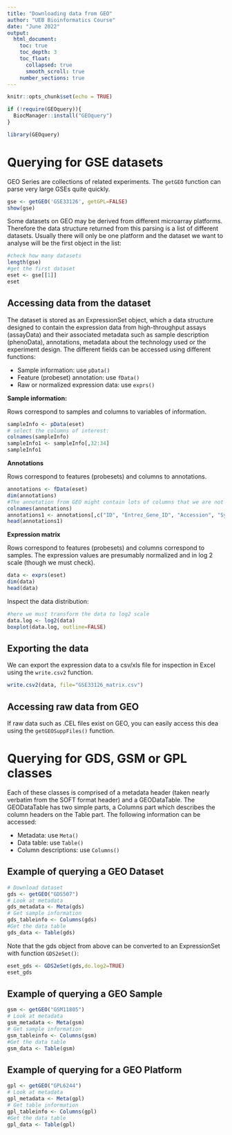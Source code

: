 ```yaml
---
title: "Downloading data from GEO"
author: "UEB Bioinformatics Course"
date: "June 2022"
output:
  html_document:
    toc: true
    toc_depth: 3
    toc_float: 
      collapsed: true
      smooth_scroll: true
    number_sections: true
---
```


```r
knitr::opts_chunk$set(echo = TRUE)
```

```r
if (!require(GEOquery)){
  BiocManager::install("GEOquery")
}
```

```r
library(GEOquery)
```

# Querying for GSE datasets

GEO Series are collections of related experiments. The `getGEO` function can parse very large GSEs quite quickly. 

```r
gse <- getGEO('GSE33126', getGPL=FALSE)
show(gse)
```

Some datasets on GEO may be derived from different microarray platforms. Therefore the data structure returned from this parsing is a list of different datasets. Usually there will only be one platform and the dataset we want to analyse will be the first object in the list:

```r
#check how many datasets
length(gse)
#get the first dataset
eset <- gse[[1]]
eset
```

## Accessing data from the dataset

The dataset is stored as an ExpressionSet object, which a data structure designed to contain the expression data from high-throughput assays (assayData) and their associated metadata such as sample description (phenoData), annotations, metadata about the technology used or the experiment design. The different fields can be accessed using different functions:

* Sample information: use `pData()`
* Feature (probeset) annotation: use `fData()`
* Raw or normalized expression data: use `exprs()`

**Sample information:**

Rows correspond to samples and columns to variables of information.

```r
sampleInfo <- pData(eset)
# select the columns of interest:
colnames(sampleInfo)
sampleInfo1 <- sampleInfo[,32:34]
sampleInfo1
```

**Annotations**

Rows correspond to features (probesets) and columns to annotations.

```r
annotations <- fData(eset)
dim(annotations)
#The annotation from GEO might contain lots of columns that we are not particularly interested in. Here we elect the columns of interest:
colnames(annotations)
annotations1 <- annotations[,c("ID", "Entrez_Gene_ID", "Accession", "Symbol")]
head(annotations1)
```

**Expression matrix**

Rows correspond to features (probesets) and columns correspond to samples. The expression values are presumably normalized and in log 2 scale (though we must check).

```r
data <- exprs(eset)
dim(data)
head(data)
```

Inspect the data distribution:

```r
#here we must transform the data to log2 scale
data.log <- log2(data)
boxplot(data.log, outline=FALSE)
```

## Exporting the data

We can export the expression data to a csv/xls file for inspection in Excel using the `write.csv2` function.

```r
write.csv2(data, file="GSE33126_matrix.csv")
```

## Accessing raw data from GEO

If raw data such as .CEL files exist on GEO, you can easily access this dea using the `getGEOSuppFiles()` function. 

# Querying for GDS, GSM or GPL classes

Each of these classes is comprised of a metadata header (taken nearly verbatim from the SOFT format header) and a GEODataTable. The GEODataTable has two simple parts, a Columns part which describes the column headers on the Table part. The following information can be accessed:

* Metadata: use `Meta()`
* Data table: use `Table()`
* Column descriptions: use `Columns()`

## Example of querying a GEO Dataset

```r
# Download dataset
gds <- getGEO("GDS507")
# Look at metadata
gds_metadata <- Meta(gds)
# Get sample information
gds_tableinfo <- Columns(gds)
#Get the data table
gds_data <- Table(gds)
```

Note that the gds object from above can be converted to an ExpressionSet with function `GDS2eSet()`:

```r
eset_gds <- GDS2eSet(gds,do.log2=TRUE)
eset_gds
```

## Example of querying a GEO Sample

```r
gsm <- getGEO("GSM11805")
# Look at metadata
gsm_metadata <- Meta(gsm)
# Get sample information
gsm_tableinfo <- Columns(gsm)
#Get the data table
gsm_data <- Table(gsm)
```

## Example of querying for a GEO Platform

```r
gpl <- getGEO("GPL6244")
# Look at metadata
gpl_metadata <- Meta(gpl)
# Get table information
gpl_tableinfo <- Columns(gpl)
#Get the data table
gpl_data <- Table(gpl)
```



